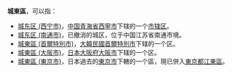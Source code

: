 '''城東區'''，可以指：
*[[城东区_(西宁市)|城东区 (西宁市)]]，[[中华人民共和国|中国]][[青海省|青海省]][[西寧市|西寧市]]下辖的一个[[市辖区|市辖区]]。
*[[城东区_(南通市)|城东区 (南通市)]]，已撤消的城区，位于中国江苏省南通市境。
*[[城東區_(首爾特別市)|城東區 (首爾特別市)]]，[[大韓民國|大韓民國]][[首爾特別市|首爾特別市]]下辖的一个区。
*[[城東區_(大阪市)|城東區 (大阪市)]]，[[日本|日本]][[大阪府|大阪府]][[大阪市|大阪市]]下辖的一个区。
*[[城東區_(東京市)|城東區 (東京市)]]，日本過去的[[東京市|東京市]]下轄的一个區，現已併入[[東京都|東京都]][[江東區_(東京都)|江東區]]。

{{disambiguation|Cat=三字区名消歧义}}